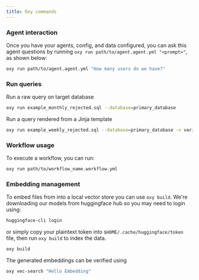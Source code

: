 ```yaml
---
title: Oxy commands
---
```


### Agent interaction

Once you have your agents, config, and data configured, you can ask this agent questions by running `oxy run path/to/agent.agent.yml "<prompt>"`, as shown below:

```bash
oxy run path/to/agent.agent.yml "How many users do we have?"
```

### Run queries

Run a raw query on target database

```bash
oxy run example_monthly_rejected.sql --database=primary_database
```

Run a query rendered from a Jinja template

```bash
oxy run example_weekly_rejected.sql --database=primary_database -v variable_a=1 variable_b=a variable_c=\*
```

### Workflow usage

To execute a workflow, you can run:

```bash
oxy run path/to/workflow_name.workflow.yml
```

### Embedding management

To embed files from into a local vector store you can use `oxy build`. We're downloading our models from huggingface hub so you may need to login using:

```bash
huggingface-cli login
```

or simply copy your plaintext token into `$HOME/.cache/huggingface/token` file, then run `oxy build` to index the data.

```bash
oxy build
```

The generated embeddings can be verified using

```bash
oxy vec-search "Hello Embedding"
```
